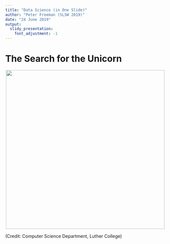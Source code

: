 ```yaml
---
title: "Data Science (in One Slide)"
author: "Peter Freeman (SLSW 2019)"
date: "24 June 2019"
output: 
  slidy_presentation:
    font_adjustment: -1
---
```


The Search for the Unicorn
===

<center>![](http://www.stat.cmu.edu/~pfreeman/data_science.png){width=500px}</center>

(Credit: Computer Science Department, Luther College)



